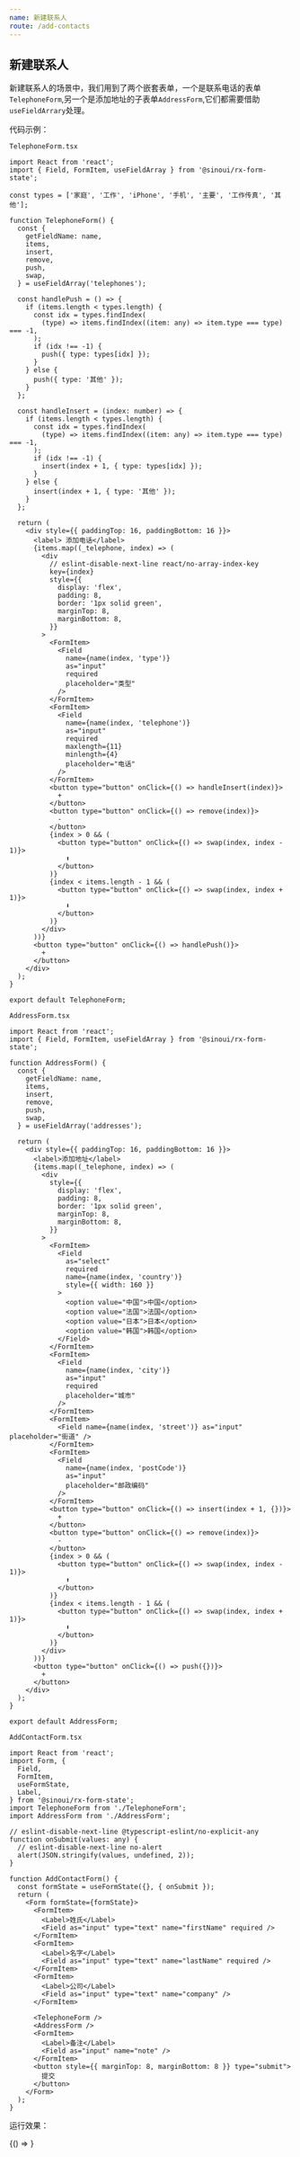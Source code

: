 ```yaml
---
name: 新建联系人
route: /add-contacts
---
```



## 新建联系人

新建联系人的场景中，我们用到了两个嵌套表单，一个是联系电话的表单`TelephoneForm`,另一个是添加地址的子表单`AddressForm`,它们都需要借助`useFieldArrary`处理。

代码示例：

`TelephoneForm.tsx`

```tsx
import React from 'react';
import { Field, FormItem, useFieldArray } from '@sinoui/rx-form-state';

const types = ['家庭', '工作', 'iPhone', '手机', '主要', '工作传真', '其他'];

function TelephoneForm() {
  const {
    getFieldName: name,
    items,
    insert,
    remove,
    push,
    swap,
  } = useFieldArray('telephones');

  const handlePush = () => {
    if (items.length < types.length) {
      const idx = types.findIndex(
        (type) => items.findIndex((item: any) => item.type === type) === -1,
      );
      if (idx !== -1) {
        push({ type: types[idx] });
      }
    } else {
      push({ type: '其他' });
    }
  };

  const handleInsert = (index: number) => {
    if (items.length < types.length) {
      const idx = types.findIndex(
        (type) => items.findIndex((item: any) => item.type === type) === -1,
      );
      if (idx !== -1) {
        insert(index + 1, { type: types[idx] });
      }
    } else {
      insert(index + 1, { type: '其他' });
    }
  };

  return (
    <div style={{ paddingTop: 16, paddingBottom: 16 }}>
      <label> 添加电话</label>
      {items.map((_telephone, index) => (
        <div
          // eslint-disable-next-line react/no-array-index-key
          key={index}
          style={{
            display: 'flex',
            padding: 8,
            border: '1px solid green',
            marginTop: 8,
            marginBottom: 8,
          }}
        >
          <FormItem>
            <Field
              name={name(index, 'type')}
              as="input"
              required
              placeholder="类型"
            />
          </FormItem>
          <FormItem>
            <Field
              name={name(index, 'telephone')}
              as="input"
              required
              maxlength={11}
              minlength={4}
              placeholder="电话"
            />
          </FormItem>
          <button type="button" onClick={() => handleInsert(index)}>
            +
          </button>
          <button type="button" onClick={() => remove(index)}>
            -
          </button>
          {index > 0 && (
            <button type="button" onClick={() => swap(index, index - 1)}>
              ⬆️
            </button>
          )}
          {index < items.length - 1 && (
            <button type="button" onClick={() => swap(index, index + 1)}>
              ⬇️
            </button>
          )}
        </div>
      ))}
      <button type="button" onClick={() => handlePush()}>
        +
      </button>
    </div>
  );
}

export default TelephoneForm;
```

`AddressForm.tsx`

```tsx
import React from 'react';
import { Field, FormItem, useFieldArray } from '@sinoui/rx-form-state';

function AddressForm() {
  const {
    getFieldName: name,
    items,
    insert,
    remove,
    push,
    swap,
  } = useFieldArray('addresses');

  return (
    <div style={{ paddingTop: 16, paddingBottom: 16 }}>
      <label>添加地址</label>
      {items.map((_telephone, index) => (
        <div
          style={{
            display: 'flex',
            padding: 8,
            border: '1px solid green',
            marginTop: 8,
            marginBottom: 8,
          }}
        >
          <FormItem>
            <Field
              as="select"
              required
              name={name(index, 'country')}
              style={{ width: 160 }}
            >
              <option value="中国">中国</option>
              <option value="法国">法国</option>
              <option value="日本">日本</option>
              <option value="韩国">韩国</option>
            </Field>
          </FormItem>
          <FormItem>
            <Field
              name={name(index, 'city')}
              as="input"
              required
              placeholder="城市"
            />
          </FormItem>
          <FormItem>
            <Field name={name(index, 'street')} as="input" placeholder="街道" />
          </FormItem>
          <FormItem>
            <Field
              name={name(index, 'postCode')}
              as="input"
              placeholder="邮政编码"
            />
          </FormItem>
          <button type="button" onClick={() => insert(index + 1, {})}>
            +
          </button>
          <button type="button" onClick={() => remove(index)}>
            -
          </button>
          {index > 0 && (
            <button type="button" onClick={() => swap(index, index - 1)}>
              ⬆️
            </button>
          )}
          {index < items.length - 1 && (
            <button type="button" onClick={() => swap(index, index + 1)}>
              ⬇️
            </button>
          )}
        </div>
      ))}
      <button type="button" onClick={() => push({})}>
        +
      </button>
    </div>
  );
}

export default AddressForm;
```

`AddContactForm.tsx`

```tsx
import React from 'react';
import Form, {
  Field,
  FormItem,
  useFormState,
  Label,
} from '@sinoui/rx-form-state';
import TelephoneForm from './TelephoneForm';
import AddressForm from './AddressForm';

// eslint-disable-next-line @typescript-eslint/no-explicit-any
function onSubmit(values: any) {
  // eslint-disable-next-line no-alert
  alert(JSON.stringify(values, undefined, 2));
}

function AddContactForm() {
  const formState = useFormState({}, { onSubmit });
  return (
    <Form formState={formState}>
      <FormItem>
        <Label>姓氏</Label>
        <Field as="input" type="text" name="firstName" required />
      </FormItem>
      <FormItem>
        <Label>名字</Label>
        <Field as="input" type="text" name="lastName" required />
      </FormItem>
      <FormItem>
        <Label>公司</Label>
        <Field as="input" type="text" name="company" />
      </FormItem>

      <TelephoneForm />
      <AddressForm />
      <FormItem>
        <Label>备注</Label>
        <Field as="input" name="note" />
      </FormItem>
      <button style={{ marginTop: 8, marginBottom: 8 }} type="submit">
        提交
      </button>
    </Form>
  );
}
```

运行效果：

<Playground>{() => <AddContactForm />}</Playground>
